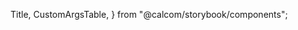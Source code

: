 

  Title,
  CustomArgsTable,
} from "@calcom/storybook/components";


<Meta title="UI/Calendar" component="calendar" />

<Title title="Calendar" suffix="Brief" subtitle="Version 2.0 — Last Update: 22 Aug 2022" />

## Props

The Args Table below shows you a breakdown of what props can be passed into the Calendar component. All props should have a desciption to make it self explanitory to see what is going on.

<CustomArgsTable of="calendar" />

## Example

There will be a few examples of how to use the Calendar component to show different usecases.


<Canvas>
  <Story
    name="Customising Start Hour and EndHour"
    argTypes={{
      startHour: {
        control: { type: "number", min: 0, max: 23, step: 1 },
      },
      endHour: {
        control: { type: "number", min: 0, max: 23, step: 1 },
      },
    }}
    args={{
      sortEvents: true,
      startHour: 8,
      endHour: 20,
      events: events,
      hoverEventDuration: 0,
      blockingDates: blockingDates,
    }}>
    {Template.bind({})}
  </Story>
</Canvas>

<Canvas>
  <Story
    name="Onclick Handlers"
    args={{
      startHour: 8,
      endHour: 17,
      hoverEventDuration: 30,
    }}
    argTypes={{
      startHour: {
        control: { type: "number", min: 0, max: 23, step: 1 },
      },
      endHour: {
        control: { type: "number", min: 0, max: 23, step: 1 },
      },
      hoverEventDuration: {
        control: { type: "number", min: 0, max: 60, step: 1 },
      },
    }}>
    {({ ...args }) => (
      <TooltipProvider>
      <Calendar
        {...args}
        events={events}
        onEventClick={(e) => alert(e.title)}
        onEmptyCellClick={(date) => alert(date.toString())}
        sortEvents
      />
       </TooltipProvider>
    )}
  </Story>
</Canvas>
